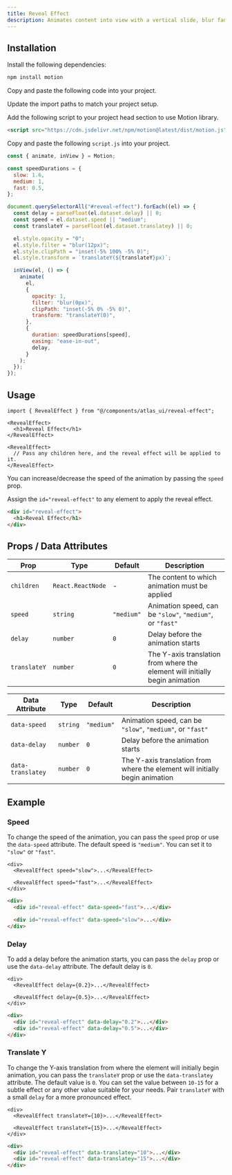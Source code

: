 ```yaml
---
title: Reveal Effect
description: Animates content into view with a vertical slide, blur fade-in, and clipping reveal effect.
---
```


<ComponentPreview
  name="reveal-effect-demo"
/>

## Installation

<UsageTabs>

<TabsContent value="React/Next">

<Steps>

<Step>Install the following dependencies:</Step>

```bash
npm install motion
```
<Step>Copy and paste the following code into your project.</Step>

<ComponentSource name="reveal-effect" filePath="components/atlas_ui/reveal-effect.tsx" />

<Step>Update the import paths to match your project setup.</Step>

</Steps>

</TabsContent>

<TabsContent value="JavaScript">

<Steps>

<Step>Add the following script to your project head section to use Motion library.</Step>

```html
<script src="https://cdn.jsdelivr.net/npm/motion@latest/dist/motion.js"></script>
```

<Step>Copy and paste the following `script.js` into your project.</Step>

```js
const { animate, inView } = Motion;

const speedDurations = {
  slow: 1.6,
  medium: 1,
  fast: 0.5,
};

document.querySelectorAll("#reveal-effect").forEach((el) => {
  const delay = parseFloat(el.dataset.delay) || 0;
  const speed = el.dataset.speed || "medium";
  const translateY = parseFloat(el.dataset.translatey) || 0;

  el.style.opacity = "0";
  el.style.filter = "blur(12px)";
  el.style.clipPath = "inset(-5% 100% -5% 0)";
  el.style.transform = `translateY(${translateY}px)`;

  inView(el, () => {
    animate(
      el,
      {
        opacity: 1,
        filter: "blur(0px)",
        clipPath: "inset(-5% 0% -5% 0)",
        transform: "translateY(0)",
      },
      {
        duration: speedDurations[speed],
        easing: "ease-in-out",
        delay,
      }
    );
  });
});
```

</Steps>

</TabsContent>

</UsageTabs>

## Usage

<UsageTabs>

<TabsContent value="React/Next">

```tsx
import { RevealEffect } from "@/components/atlas_ui/reveal-effect";
```

```tsx
<RevealEffect>
  <h1>Reveal Effect</h1>
</RevealEffect>

<RevealEffect>
  // Pass any children here, and the reveal effect will be applied to it.
</RevealEffect>
```

You can increase/decrease the speed of the animation by passing the `speed` prop.

</TabsContent>

<TabsContent value="JavaScript">

Assign the `id="reveal-effect"` to any element to apply the reveal effect.

```html
<div id="reveal-effect">
  <h1>Reveal Effect</h1>
</div>
```

</TabsContent>

</UsageTabs>

## Props / Data Attributes

<UsageTabs>

<TabsContent value="React/Next">

| Prop         | Type              | Default    | Description                                                                  |
| ------------ | ----------------- | ---------- | ---------------------------------------------------------------------------- |
| `children`   | `React.ReactNode` | -          | The content to which animation must be applied                               |
| `speed`      | `string`          | `"medium"` | Animation speed, can be `"slow"`, `"medium"`, or `"fast"`                    |
| `delay`      | `number`          | `0`        | Delay before the animation starts                                            |
| `translateY` | `number`          | `0`        | The Y-axis translation from where the element will initially begin animation |

</TabsContent>

<TabsContent value="JavaScript">

| Data Attribute     | Type     | Default    | Description                                                                  |
| ------------------ | -------- | ---------- | ---------------------------------------------------------------------------- |
| `data-speed`       | `string` | `"medium"` | Animation speed, can be `"slow"`, `"medium"`, or `"fast"`                    |
| `data-delay`       | `number` | `0`        | Delay before the animation starts                                            |
| `data-translatey`  | `number` | `0`        | The Y-axis translation from where the element will initially begin animation |

</TabsContent>

</UsageTabs>

## Example

### Speed

To change the speed of the animation, you can pass the `speed` prop or use the `data-speed` attribute.
The default speed is `"medium"`. You can set it to `"slow"` or `"fast"`.

<ComponentPreview
  name="reveal-effect-speed-example"
/>

<UsageTabs>

<TabsContent value="React/Next">

```tsx {2,4} showLineNumbers
<div>
  <RevealEffect speed="slow">...</RevealEffect>

  <RevealEffect speed="fast">...</RevealEffect>
</div>
```

</TabsContent>

<TabsContent value="JavaScript">

```html {2,4} showLineNumbers
<div>
  <div id="reveal-effect" data-speed="fast">...</div>

  <div id="reveal-effect" data-speed="slow">...</div>
</div>
```

</TabsContent>

</UsageTabs>

### Delay

To add a delay before the animation starts, you can pass the `delay` prop or use the `data-delay` attribute.
The default delay is `0`. 

<ComponentPreview
  name="reveal-effect-delay-example"
/>

<UsageTabs>

<TabsContent value="React/Next">

```tsx {2,4} showLineNumbers
<div>
  <RevealEffect delay={0.2}>...</RevealEffect>

  <RevealEffect delay={0.5}>...</RevealEffect>
</div>
```

</TabsContent>

<TabsContent value="JavaScript">

```html {2,4} showLineNumbers
<div>
  <div id="reveal-effect" data-delay="0.2">...</div>
  <div id="reveal-effect" data-delay="0.5">...</div>
</div>
```
</TabsContent>

</UsageTabs>

### Translate Y

To change the Y-axis translation from where the element will initially begin animation, you can pass the `translateY` prop or use the `data-translatey` attribute.
The default value is `0`. You can set the value between `10-15` for a subtle effect or any other value suitable for your needs.
Pair `translateY` with a small `delay` for a more pronounced effect.

<ComponentPreview
  name="reveal-effect-translate-y-example"
/>

<UsageTabs>

<TabsContent value="React/Next">

```tsx {2,4} showLineNumbers
<div>
  <RevealEffect translateY={10}>...</RevealEffect>

  <RevealEffect translateY={15}>...</RevealEffect>
</div>
```

</TabsContent>

<TabsContent value="JavaScript">

```html {2,4} showLineNumbers
<div>
  <div id="reveal-effect" data-translatey="10">...</div>
  <div id="reveal-effect" data-translatey="15">...</div>
</div>
```

</TabsContent>

</UsageTabs>